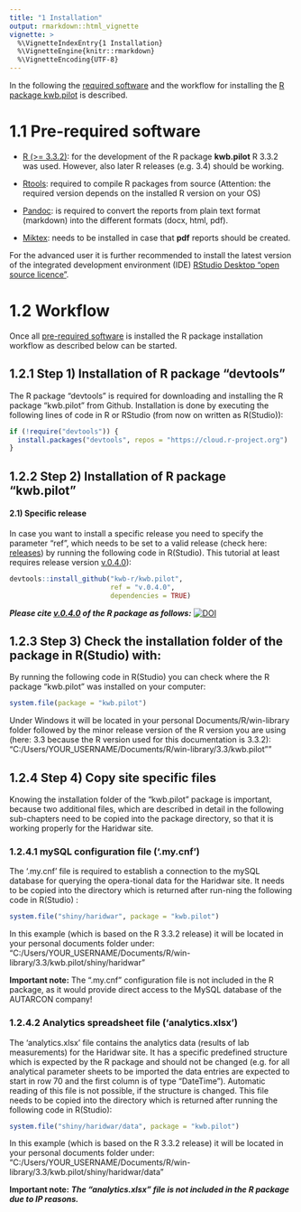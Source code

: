 ```yaml
---
title: "1 Installation"
output: rmarkdown::html_vignette
vignette: >
  %\VignetteIndexEntry{1 Installation}
  %\VignetteEngine{knitr::rmarkdown}
  %\VignetteEncoding{UTF-8}
---
```


In the following the [required software](#1-1-pre-required-software) and the 
workflow for installing the [R package kwb.pilot](#1-2-r-package-installation) 
is described.

# 1.1 Pre-required software


- [R (>= 3.3.2)](https://cloud.r-project.org/): for the development of the R 
package **kwb.pilot** R 3.3.2 was used. However, also later R releases 
(e.g. 3.4) should be working.  

- [Rtools](https://cran.rstudio.com/bin/windows/Rtools/): required to compile R 
packages from source (Attention: the required version depends on the installed R 
version on your OS)

- [Pandoc](http://pandoc.org/installing.html): is required to convert the reports 
from plain text format (markdown) into the different formats (docx, html, pdf). 

- [Miktex](https://miktex.org/download): needs to be installed in case that **pdf** reports should be created.


For the advanced user it is further recommended to install the latest version of 
the integrated development environment (IDE) [RStudio Desktop "open source licence"](https://www.rstudio.com/products/rstudio/download2/#download). 


# 1.2 Workflow

Once all [pre-required software](#1-1-pre-required-software) is installed the R 
package installation workflow as described below can be started.


## 1.2.1 Step 1) Installation of R package "devtools" 

The R package "devtools" is required for downloading and installing the R package 
"kwb.pilot" from Github. Installation is done by executing the following 
lines of code in R or RStudio (from now on written as R(Studio)):
```r
if (!require("devtools")) {
  install.packages("devtools", repos = "https://cloud.r-project.org")
}
```

## 1.2.2 Step 2) Installation of R package "kwb.pilot"
#### 2.1) Specific release 

In case you want to install a specific release you need to specify the 
parameter "ref", which needs to be set to a valid release (check here: [releases](https://github.com/KWB-R/kwb.pilot/releases)) by running the following code in R(Studio). This tutorial at least requires release version [v.0.4.0](https://github.com/KWB-R/kwb.pilot/releases/tag/v.0.4.0)):
```r
devtools::install_github("kwb-r/kwb.pilot", 
                         ref = "v.0.4.0",
                         dependencies = TRUE)
```

***Please cite [v.0.4.0](https://github.com/KWB-R/kwb.pilot/releases/tag/v.0.4.0) 
of the R package as follows:*** [![DOI](https://zenodo.org/badge/DOI/10.5281/zenodo.825030.svg)](https://doi.org/10.5281/zenodo.825030)

## 1.2.3	Step 3) Check the installation folder of the package in R(Studio) with:

By running the following code in R(Studio) you can check where the R package 
“kwb.pilot” was installed on your computer:
```r
system.file(package = "kwb.pilot")
```

Under Windows it will be located in your personal Documents/R/win-library folder 
followed by the minor release version of the R version you are using (here: 3.3 
because the R version used for this documentation is 3.3.2): 
"C:/Users/YOUR_USERNAME/Documents/R/win-library/3.3/kwb.pilot""

## 1.2.4	Step 4) Copy site specific files
Knowing the installation folder of the “kwb.pilot” package is important, 
because two additional files, which are described in detail in the following 
sub-chapters need to be copied into the package directory, so that it is working 
properly for the Haridwar site.

### 1.2.4.1	mySQL configuration file ('.my.cnf')
The '.my.cnf' file is required to establish a connection to the mySQL database 
for querying the opera-tional data for the Haridwar site. It needs to be copied 
into the directory which is returned after run-ning the following code in R(Studio) :
```r
system.file("shiny/haridwar", package = "kwb.pilot")
```

In this example (which is based on the R 3.3.2 release) it will be located in 
your personal documents folder under:
"C:/Users/YOUR_USERNAME/Documents/R/win-library/3.3/kwb.pilot/shiny/haridwar"

**Important note:** 
The “.my.cnf” configuration file  is not included in the R package, as it would 
provide direct access to the MySQL database of the AUTARCON company!

### 1.2.4.2	Analytics spreadsheet file ('analytics.xlsx')
The 'analytics.xlsx' file contains the analytics data (results of lab measurements) 
for the Haridwar site. It has a specific predefined structure which is expected 
by the R package and should not be changed (e.g. for all analytical parameter 
sheets to be imported the data entries are expected to start in row 70 and the 
first column is of type “DateTime”). Automatic reading of this file is not 
possible, if the structure is changed.
This file needs to be copied into the directory which is returned after running 
the following code in R(Studio):
```r
system.file("shiny/haridwar/data", package = "kwb.pilot")
```

In this example (which is based on the R 3.3.2 release) it will be located in 
your personal documents folder under:
"C:/Users/YOUR_USERNAME/Documents/R/win-library/3.3/kwb.pilot/shiny/haridwar/data"

**Important note:**
***The “analytics.xlsx” file  is not included in the R package due to IP reasons.***


